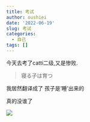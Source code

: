 ```yaml
---
title: 考试
author: oushiei
date: '2022-06-19'
slug: 考试
categories:
  - 自己
tags: []
---   
```

  今天去考了catti二级,又是惨败.
  
> 寝る子は育つ

 我居然翻译成了 孩子是'睡'出来的
 
 真的没谁了
 

 ![](/Experience/考试_files/366997DBE14D768B6B0F2B9DFDB53324.jpg)
　